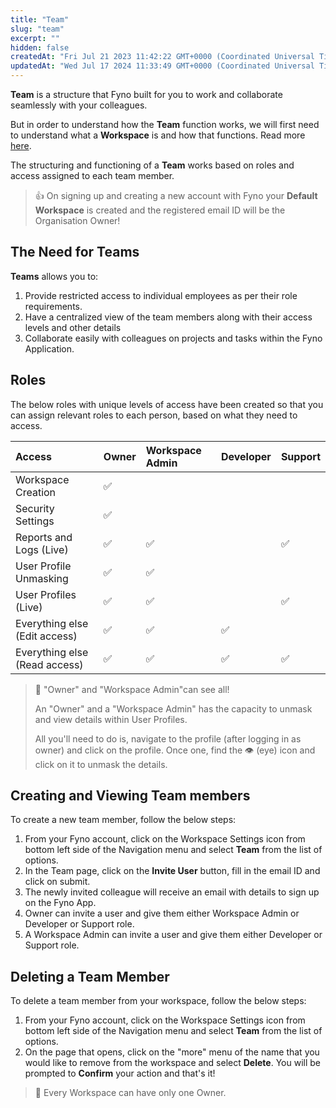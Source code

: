 ```yaml
---
title: "Team"
slug: "team"
excerpt: ""
hidden: false
createdAt: "Fri Jul 21 2023 11:42:22 GMT+0000 (Coordinated Universal Time)"
updatedAt: "Wed Jul 17 2024 11:33:49 GMT+0000 (Coordinated Universal Time)"
---
```


**Team** is a structure that Fyno built for you to work and collaborate seamlessly with your colleagues.

But in order to understand how the **Team** function works, we will first need to understand what a **Workspace** is and how that functions. Read more [here]().

The structuring and functioning of a **Team** works based on roles and access assigned to each team member.

> 👍 On signing up and creating a new account with Fyno your **Default Workspace** is created and the registered email ID will be the Organisation Owner!

## The Need for Teams

**Teams** allows you to:

1. Provide restricted access to individual employees as per their role requirements.
2. Have a centralized view of the team members along with their access levels and other details
3. Collaborate easily with colleagues on projects and tasks within the Fyno Application.

## Roles

The below roles with unique levels of access have been created so that you can assign relevant roles to each person, based on what they need to access.

| Access                        | Owner | Workspace Admin | Developer | Support |
| :---------------------------- | :---- | :-------------- | :-------- | :------ |
| Workspace Creation            | ✅    |                 |           |         |
| Security Settings             | ✅    |                 |           |         |
| Reports and Logs (Live)       | ✅    | ✅              |           | ✅      |
| User Profile Unmasking        | ✅    | ✅              |           |         |
| User Profiles (Live)          | ✅    | ✅              |           | ✅      |
| Everything else (Edit access) | ✅    | ✅              | ✅        |         |
| Everything else (Read access) | ✅    | ✅              | ✅        | ✅      |

> 📘 "Owner" and "Workspace Admin"can see all!
>
> An "Owner" and a "Workspace Admin" has the capacity to unmask and view details within User Profiles.
>
> All you'll need to do is, navigate to the profile (after logging in as owner) and click on the profile. Once one, find the 👁️ (eye) icon and click on it to unmask the details.

## Creating and Viewing Team members

To create a new team member, follow the below steps:

1. From your Fyno account, click on the Workspace Settings icon from bottom left side of the Navigation menu and select **Team** from the list of options.
2. In the Team page, click on the **Invite User** button, fill in the email ID and click on submit.
3. The newly invited colleague will receive an email with details to sign up on the Fyno App.
4. Owner can invite a user and give them either Workspace Admin or Developer or Support role.
5. A Workspace Admin can invite a user and give them either Developer or Support role.

## Deleting a Team Member

To delete a team member from your workspace, follow the below steps:

1. From your Fyno account, click on the Workspace Settings icon from bottom left side of the Navigation menu and select **Team** from the list of options.
2. On the page that opens, click on the "more" menu of the name that you would like to remove from the workspace and select **Delete**. You will be prompted to **Confirm** your action and that's it!

> 📘 Every Workspace can have only one Owner.
